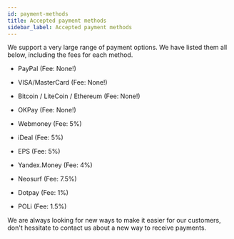 ```yaml
---
id: payment-methods
title: Accepted payment methods
sidebar_label: Accepted payment methods
---
```


We support a very large range of payment options. We have listed them all below, including the fees for each method.

- PayPal (Fee: None!)

- VISA/MasterCard (Fee: None!)

- Bitcoin / LiteCoin / Ethereum (Fee: None!)

- OKPay (Fee: None!)

- Webmoney (Fee: 5%)

- iDeal (Fee: 5%)

- EPS (Fee: 5%)

- Yandex.Money (Fee: 4%)

- Neosurf (Fee: 7.5%)

- Dotpay (Fee: 1%)

- POLi (Fee: 1.5%)

We are always looking for new ways to make it easier for our customers, don't hessitate to contact us about a new way to receive payments.
